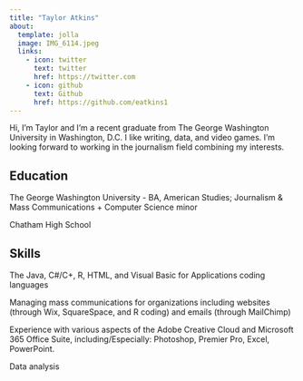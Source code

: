 ```yaml
---
title: "Taylor Atkins"
about:
  template: jolla
  image: IMG_6114.jpeg
  links:
    - icon: twitter
      text: twitter
      href: https://twitter.com
    - icon: github
      text: Github
      href: https://github.com/eatkins1
---
```


Hi, I'm Taylor and I'm a recent graduate from The George Washington University in Washington, D.C. I like writing, data, and video games. I'm looking forward to working in the journalism field combining my interests.

## Education

The George Washington University - BA, American Studies; Journalism & Mass Communications + Computer Science minor

Chatham High School

## Skills

The Java, C#/C+, R, HTML, and Visual Basic for Applications coding languages

Managing mass communications for organizations including websites (through Wix, SquareSpace, and R coding) and emails (through MailChimp)

Experience with various aspects of the Adobe Creative Cloud and Microsoft 365 Office Suite, including/Especially: Photoshop, Premier Pro, Excel, PowerPoint.

Data analysis
